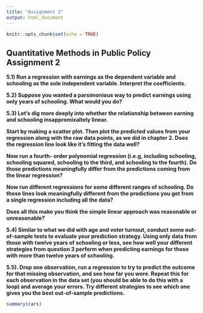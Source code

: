 ```yaml
---
title: "Assignment 2"
output: html_document
---
```


```r
knitr::opts_chunk$set(echo = TRUE)
```

## Quantitative Methods in Public Policy Assignment 2

**5.1) Run a regression with earnings as the dependent variable and schooling as the sole independent variable. Interpret the coefficients.** 

**5.2) Suppose you wanted a parsimonious way to predict earnings using only years of schooling. What would you do?**

**5.3) Let’s dig more deeply into whether the relationship between earning and schooling insappromixaltely linear.**

**Start by making a scatter plot. Then plot the predicted values from your regression along with the raw data points, as we did in chapter 2. Does the regression line look like it’s fitting the data well?**

**Now run a fourth- order polynomial regression (i.e.g, including schooling, schooling squared, schooling to the third, and schooling to the fourth). Do those predictions meaningfully differ from the predictions coming from the linear regression?**

**Now run different regressions for some different ranges of schooling. Do those lines look meaningfully different from the predictions you get from a single regression including all the data?**

**Does all this make you think the simple linear approach was reasonable or unreasonable?**

**5.4) Similar to what we did with age and voter turnout, conduct some out-of-sample tests to evaluate your prediction strategy. Using only data from those with twelve years of schooling or less, see how well your different strategies from question 3 perform when predicting earnings for those with more than twelve years of schooling.**

**5.5). Drop one observation, run a regression to try to predict the outcome for that missing observation, and see how far you were. Repeat this for each observation in the data set (you should be able to do this with a loop) and average your errors. Try different strategies to see which one gives you the best out-of-sample predictions.**


```r
summary(cars)
```
